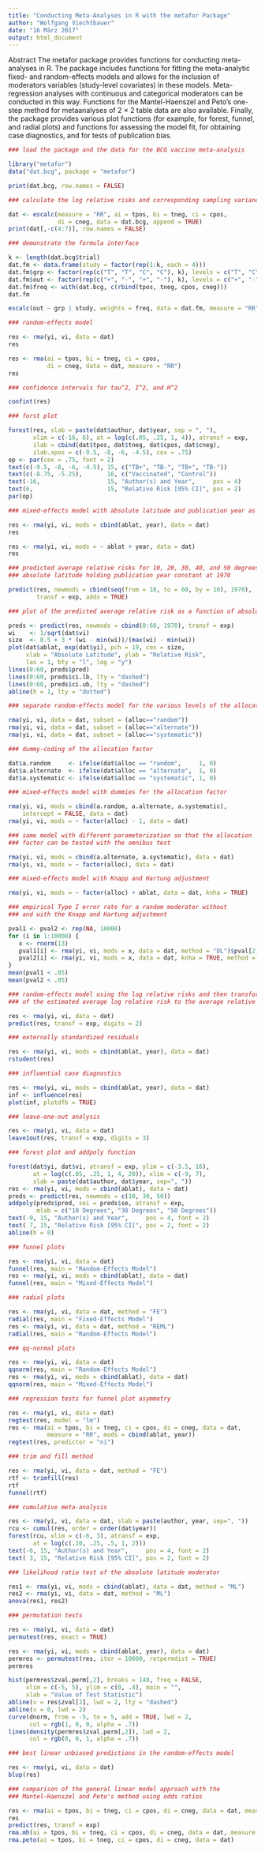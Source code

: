 ---
title: "Conducting Meta-Analyses in R with the metafor Package"
author: "Wolfgang Viechtbauer"
date: "16 März 2017"
output: html_document
---

Abstract
The metafor package provides functions for conducting meta-analyses in R. The package includes functions for fitting the meta-analytic fixed- and random-effects models and allows for the inclusion of moderators variables (study-level covariates) in these models. Meta-regression analyses with continuous and categorical moderators can be conducted in this way. Functions for the Mantel-Haenszel and Peto’s one-step method for metaanalyses
of 2 × 2 table data are also available. Finally, the package provides various plot functions (for example, for forest, funnel, and radial plots) and functions for assessing the model fit, for obtaining case diagnostics, and for tests of publication bias.

```{r echo=FALSE}
### load the package and the data for the BCG vaccine meta-analysis 

library("metafor")
data("dat.bcg", package = "metafor")

print(dat.bcg, row.names = FALSE)
```

```{r echo=FALSE}
### calculate the log relative risks and corresponding sampling variances

dat <- escalc(measure = "RR", ai = tpos, bi = tneg, ci = cpos, 
              di = cneg, data = dat.bcg, append = TRUE)
print(dat[,-c(4:7)], row.names = FALSE)
```

```{r echo=FALSE}
### demonstrate the formula interface

k <- length(dat.bcg$trial)
dat.fm <- data.frame(study = factor(rep(1:k, each = 4)))
dat.fm$grp <- factor(rep(c("T", "T", "C", "C"), k), levels = c("T", "C"))
dat.fm$out <- factor(rep(c("+", "-", "+", "-"), k), levels = c("+", "-"))
dat.fm$freq <- with(dat.bcg, c(rbind(tpos, tneg, cpos, cneg)))
dat.fm

escalc(out ~ grp | study, weights = freq, data = dat.fm, measure = "RR")
```

```{r echo=FALSE}
### random-effects model

res <- rma(yi, vi, data = dat)
res

res <- rma(ai = tpos, bi = tneg, ci = cpos, 
           di = cneg, data = dat, measure = "RR")
res
```

```{r echo=FALSE}
### confidence intervals for tau^2, I^2, and H^2

confint(res)

```

```{r echo=FALSE}
### forst plot

forest(res, slab = paste(dat$author, dat$year, sep = ", "), 
       xlim = c(-16, 6), at = log(c(.05, .25, 1, 4)), atransf = exp,
       ilab = cbind(dat$tpos, dat$tneg, dat$cpos, dat$cneg), 
       ilab.xpos = c(-9.5, -8, -6, -4.5), cex = .75)
op <- par(cex = .75, font = 2)
text(c(-9.5, -8, -6, -4.5), 15, c("TB+", "TB-", "TB+", "TB-"))
text(c(-8.75, -5.25),       16, c("Vaccinated", "Control"))
text(-16,                   15, "Author(s) and Year",     pos = 4)
text(6,                     15, "Relative Risk [95% CI]", pos = 2)
par(op)
```

```{r echo=FALSE}
### mixed-effects model with absolute latitude and publication year as moderators

res <- rma(yi, vi, mods = cbind(ablat, year), data = dat)
res

res <- rma(yi, vi, mods = ~ ablat + year, data = dat)
res
```

```{r echo=FALSE}
### predicted average relative risks for 10, 20, 30, 40, and 50 degrees 
### absolute latitude holding publication year constant at 1970

predict(res, newmods = cbind(seq(from = 10, to = 60, by = 10), 1970), 
        transf = exp, addx = TRUE)
```

```{r echo=FALSE}
### plot of the predicted average relative risk as a function of absolute latitude

preds <- predict(res, newmods = cbind(0:60, 1970), transf = exp)
wi    <- 1/sqrt(dat$vi)
size  <- 0.5 + 3 * (wi - min(wi))/(max(wi) - min(wi))
plot(dat$ablat, exp(dat$yi), pch = 19, cex = size, 
     xlab = "Absolute Latitude", ylab = "Relative Risk", 
     las = 1, bty = "l", log = "y")
lines(0:60, preds$pred)
lines(0:60, preds$ci.lb, lty = "dashed")
lines(0:60, preds$ci.ub, lty = "dashed")
abline(h = 1, lty = "dotted")
```

```{r echo=FALSE}
### separate random-effects model for the various levels of the allocation factor

rma(yi, vi, data = dat, subset = (alloc=="random"))
rma(yi, vi, data = dat, subset = (alloc=="alternate"))
rma(yi, vi, data = dat, subset = (alloc=="systematic"))

### dummy-coding of the allocation factor

dat$a.random     <- ifelse(dat$alloc == "random",     1, 0)
dat$a.alternate  <- ifelse(dat$alloc == "alternate",  1, 0)
dat$a.systematic <- ifelse(dat$alloc == "systematic", 1, 0)

### mixed-effects model with dummies for the allocation factor

rma(yi, vi, mods = cbind(a.random, a.alternate, a.systematic), 
    intercept = FALSE, data = dat)
rma(yi, vi, mods = ~ factor(alloc) - 1, data = dat)

### same model with different parameterization so that the allocation 
### factor can be tested with the omnibus test

rma(yi, vi, mods = cbind(a.alternate, a.systematic), data = dat)
rma(yi, vi, mods = ~ factor(alloc), data = dat)

### mixed-effects model with Knapp and Hartung adjustment

rma(yi, vi, mods = ~ factor(alloc) + ablat, data = dat, knha = TRUE)

### empirical Type I error rate for a random moderator without 
### and with the Knapp and Hartung adjustment

pval1 <- pval2 <- rep(NA, 10000)
for (i in 1:10000) {
   x <- rnorm(13)
   pval1[i] <- rma(yi, vi, mods = x, data = dat, method = "DL")$pval[2]
   pval2[i] <- rma(yi, vi, mods = x, data = dat, knha = TRUE, method = "DL")$pval[2]
}
mean(pval1 < .05)
mean(pval2 < .05)
```

```{r echo=FALSE}
### random-effects model using the log relative risks and then transformation
### of the estimated average log relative risk to the average relative risk

res <- rma(yi, vi, data = dat)
predict(res, transf = exp, digits = 2)

### externally standardized residuals

res <- rma(yi, vi, mods = cbind(ablat, year), data = dat)
rstudent(res)

### influential case diagnostics

res <- rma(yi, vi, mods = cbind(ablat, year), data = dat)
inf <- influence(res)
plot(inf, plotdfb = TRUE)
```

```{r echo=FALSE}
### leave-one-out analysis

res <- rma(yi, vi, data = dat)
leave1out(res, transf = exp, digits = 3)

### forest plot and addpoly function

forest(dat$yi, dat$vi, atransf = exp, ylim = c(-3.5, 16),
       at = log(c(.05, .25, 1, 4, 20)), xlim = c(-9, 7), 
       slab = paste(dat$author, dat$year, sep=", "))
res <- rma(yi, vi, mods = cbind(ablat), data = dat)
preds <- predict(res, newmods = c(10, 30, 50))
addpoly(preds$pred, sei = preds$se, atransf = exp, 
        mlab = c("10 Degrees", "30 Degrees", "50 Degrees"))
text(-9, 15, "Author(s) and Year",     pos = 4, font = 2)
text( 7, 15, "Relative Risk [95% CI]", pos = 2, font = 2)
abline(h = 0)
```

```{r echo=FALSE}
### funnel plots

res <- rma(yi, vi, data = dat)
funnel(res, main = "Random-Effects Model")
res <- rma(yi, vi, mods = cbind(ablat), data = dat)
funnel(res, main = "Mixed-Effects Model")

### radial plots

res <- rma(yi, vi, data = dat, method = "FE")
radial(res, main = "Fixed-Effects Model")
res <- rma(yi, vi, data = dat, method = "REML")
radial(res, main = "Random-Effects Model")

### qq-normal plots

res <- rma(yi, vi, data = dat)
qqnorm(res, main = "Random-Effects Model")
res <- rma(yi, vi, mods = cbind(ablat), data = dat)
qqnorm(res, main = "Mixed-Effects Model")

```

```{r echo=FALSE}
### regression tests for funnel plot asymmetry

res <- rma(yi, vi, data = dat)
regtest(res, model = "lm")
res <- rma(ai = tpos, bi = tneg, ci = cpos, di = cneg, data = dat, 
           measure = "RR", mods = cbind(ablat, year))
regtest(res, predictor = "ni")

### trim and fill method

res <- rma(yi, vi, data = dat, method = "FE")
rtf <- trimfill(res)
rtf
funnel(rtf)
```

```{r echo=FALSE}
### cumulative meta-analysis

res <- rma(yi, vi, data = dat, slab = paste(author, year, sep=", "))
rcu <- cumul(res, order = order(dat$year))
forest(rcu, xlim = c(-6, 3), atransf = exp, 
       at = log(c(.10, .25, .5, 1, 2)))
text(-6, 15, "Author(s) and Year",     pos = 4, font = 2)
text( 3, 15, "Relative Risk [95% CI]", pos = 2, font = 2)

### likelihood ratio test of the absolute latitude moderator

res1 <- rma(yi, vi, mods = cbind(ablat), data = dat, method = "ML")
res2 <- rma(yi, vi, data = dat, method = "ML")
anova(res1, res2)

### permutation tests

res <- rma(yi, vi, data = dat)
permutest(res, exact = TRUE)

res <- rma(yi, vi, mods = cbind(ablat, year), data = dat)
permres <- permutest(res, iter = 10000, retpermdist = TRUE)
permres

hist(permres$zval.perm[,2], breaks = 140, freq = FALSE, 
     xlim = c(-5, 5), ylim = c(0, .4), main = "", 
     xlab = "Value of Test Statistic")
abline(v = res$zval[2], lwd = 2, lty = "dashed")
abline(v = 0, lwd = 2)
curve(dnorm, from = -5, to = 5, add = TRUE, lwd = 2, 
      col = rgb(1, 0, 0, alpha = .7))
lines(density(permres$zval.perm[,2]), lwd = 2, 
      col = rgb(0, 0, 1, alpha = .7))
```

```{r}
### best linear unbiased predictions in the random-effects model

res <- rma(yi, vi, data = dat)
blup(res)

### comparison of the general linear model approach with the 
### Mantel-Haenszel and Peto's method using odds ratios

res <- rma(ai = tpos, bi = tneg, ci = cpos, di = cneg, data = dat, measure = "OR", method = "FE")
res
predict(res, transf = exp)
rma.mh(ai = tpos, bi = tneg, ci = cpos, di = cneg, data = dat, measure = "OR")
rma.peto(ai = tpos, bi = tneg, ci = cpos, di = cneg, data = dat)
```

